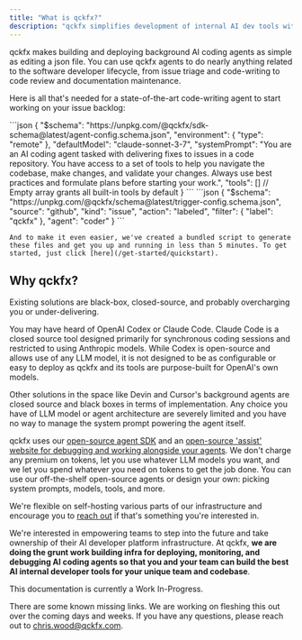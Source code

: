 ```yaml
---
title: "What is qckfx?"
description: "qckfx simplifies development of internal AI dev tools with automated deployments and specialized infrastructure."
---
```


qckfx makes building and deploying background AI coding agents as simple as editing a json file. You can use qckfx agents to do nearly anything related to the software developer lifecycle, from issue triage and code-writing to code review and documentation maintenance.

Here is all that's needed for a state-of-the-art code-writing agent to start working on your issue backlog:

<Tabs>
  <Tab title=".qckfx/agents/coder.json">
    ```json
    {
      "$schema": "https://unpkg.com/@qckfx/sdk-schema@latest/agent-config.schema.json",
      "environment": {
        "type": "remote"
      },
      "defaultModel": "claude-sonnet-3-7",
      "systemPrompt": "You are an AI coding agent tasked with delivering fixes to issues in a code repository. You have access to a set of tools to help you navigate the codebase, make changes, and validate your changes. Always use best practices and formulate plans before starting your work.",
      "tools": [] // Empty array grants all built-in tools by default
    }
    ```
  </Tab>
  <Tab title=".qckfx/triggers/label-qckfx.json">
    ```json
    {
      "$schema": "https://unpkg.com/@qckfx/schema@latest/trigger-config.schema.json",
      "source": "github",
      "kind": "issue",
      "action": "labeled",
      "filter": {
        "label": "qckfx"
      },
      "agent": "coder"
    }
    ```

    And to make it even easier, we've created a bundled script to generate these files and get you up and running in less than 5 minutes. To get started, just click [here](/get-started/quickstart).
  </Tab>
</Tabs>

## Why qckfx?

Existing solutions are black-box, closed-source, and probably overcharging you or under-delivering.

You may have heard of OpenAI Codex or Claude Code. Claude Code is a closed source tool designed primarily for synchronous coding sessions and restricted to using Anthropic models. While Codex is open-source and allows use of any LLM model, it is not designed to be as configurable or easy to deploy as qckfx and its tools are purpose-built for OpenAI's own models.

Other solutions in the space like Devin and Cursor's background agents are closed source and black boxes in terms of implementation. Any choice you have of LLM model or agent architecture are severely limited and you have no way to manage the system prompt powering the agent itself.

qckfx uses our [open-source agent SDK](https://github.com/qckfx/agent-sdk) and an [open-source 'assist' website for debugging and working alongside your agents](https://github.com/qckfx/assist). We don't charge any premium on tokens, let you use whatever LLM models you want, and we let you spend whatever you need on tokens to get the job done. You can use our off-the-shelf open-source agents or design your own: picking system prompts, models, tools, and more.

We're flexible on self-hosting various parts of our infrastructure and encourage you to [reach out](mailto:chris.wood@qckfx.com) if that's something you're interested in.

We're interested in empowering teams to step into the future and take ownership of their  AI developer platform infrastructure. At qckfx, **we are doing the grunt work building infra for deploying, monitoring, and debugging AI coding agents so that you and your team can build the best AI internal developer tools for your unique team and codebase**.

<Note>
  This documentation is currently a Work In-Progress.

  There are some known missing links. We are working on fleshing this out over the coming days and weeks. If you have any questions, please reach out to [chris.wood@qckfx.com](mailto:chris.wood@qckfx.com).
</Note>